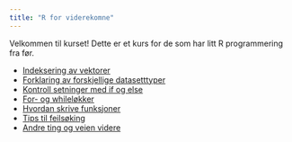 ```yaml
---
title: "R for viderekomne"
---
```


Velkommen til kurset! Dette er et kurs for de som har litt R programmering fra før.


- [Indeksering av vektorer](indeksering.qmd)
- [Forklaring av forskjellige datasetttyper](datatype.qmd)
- [Kontroll setninger med if og else](kontroll.qmd)
- [For- og whileløkker](loops.qmd)
- [Hvordan skrive funksjoner](funksjoner.qmd)
- [Tips til feilsøking](feil.qmd)
- [Andre ting og veien videre](videre.qmd)
